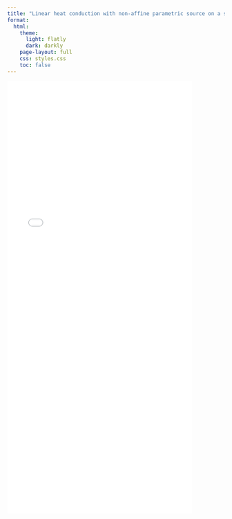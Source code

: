 ```yaml
---
title: "Linear heat conduction with non-affine parametric source on a star-shaped plate"
format:
  html:
    theme:
      light: flatly
      dark: darkly
    page-layout: full
    css: styles.css
    toc: false
---
```


![](docs/linear star shaped.pdf){width="85%" height="1000px"}
